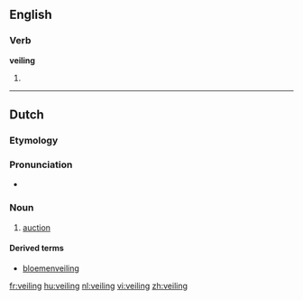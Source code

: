 ==English==

===Verb===
'''veiling'''

#{{present participle of|[[veil]]}}

----

==Dutch==
{{wikipedia|lang=nl}}

===Etymology===
{{suffix|veilen|ing|lang=nl|alt1=veil}}

===Pronunciation===
* {{audio|Nl-veiling.ogg|Audio}}

===Noun===
{{nl-noun|g=f|veilingen|dim=*}}
# [[auction]]

====Derived terms====
* [[bloemenveiling]]

[[fr:veiling]]
[[hu:veiling]]
[[nl:veiling]]
[[vi:veiling]]
[[zh:veiling]]